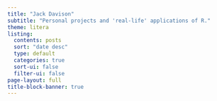 ```yaml
---
title: "Jack Davison"
subtitle: "Personal projects and 'real-life' applications of R."
theme: litera
listing:
  contents: posts
  sort: "date desc"
  type: default
  categories: true
  sort-ui: false
  filter-ui: false
page-layout: full
title-block-banner: true
---
```



